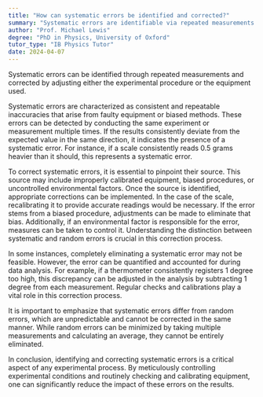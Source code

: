 ```yaml
---
title: "How can systematic errors be identified and corrected?"
summary: "Systematic errors are identifiable via repeated measurements and can be corrected by modifying the experimental procedure or equipment used."
author: "Prof. Michael Lewis"
degree: "PhD in Physics, University of Oxford"
tutor_type: "IB Physics Tutor"
date: 2024-04-07
---
```


Systematic errors can be identified through repeated measurements and corrected by adjusting either the experimental procedure or the equipment used.

Systematic errors are characterized as consistent and repeatable inaccuracies that arise from faulty equipment or biased methods. These errors can be detected by conducting the same experiment or measurement multiple times. If the results consistently deviate from the expected value in the same direction, it indicates the presence of a systematic error. For instance, if a scale consistently reads $0.5$ grams heavier than it should, this represents a systematic error.

To correct systematic errors, it is essential to pinpoint their source. This source may include improperly calibrated equipment, biased procedures, or uncontrolled environmental factors. Once the source is identified, appropriate corrections can be implemented. In the case of the scale, recalibrating it to provide accurate readings would be necessary. If the error stems from a biased procedure, adjustments can be made to eliminate that bias. Additionally, if an environmental factor is responsible for the error, measures can be taken to control it. Understanding the distinction between systematic and random errors is crucial in this correction process.

In some instances, completely eliminating a systematic error may not be feasible. However, the error can be quantified and accounted for during data analysis. For example, if a thermometer consistently registers $1$ degree too high, this discrepancy can be adjusted in the analysis by subtracting $1$ degree from each measurement. Regular checks and calibrations play a vital role in this correction process.

It is important to emphasize that systematic errors differ from random errors, which are unpredictable and cannot be corrected in the same manner. While random errors can be minimized by taking multiple measurements and calculating an average, they cannot be entirely eliminated.

In conclusion, identifying and correcting systematic errors is a critical aspect of any experimental process. By meticulously controlling experimental conditions and routinely checking and calibrating equipment, one can significantly reduce the impact of these errors on the results.
    